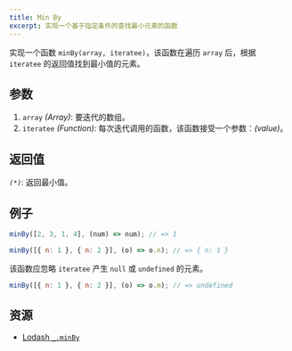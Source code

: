```yaml
---
title: Min By
excerpt: 实现一个基于指定条件的查找最小元素的函数
---
```


实现一个函数 `minBy(array, iteratee)`，该函数在遍历 `array` 后，根据 `iteratee` 的返回值找到最小值的元素。

## 参数

1. `array` *(Array)*: 要迭代的数组。
2. `iteratee` *(Function)*: 每次迭代调用的函数，该函数接受一个参数：*(value)*。

## 返回值

*`(*)`*: 返回最小值。

## 例子

```js
minBy([2, 3, 1, 4], (num) => num); // => 1

minBy([{ n: 1 }, { n: 2 }], (o) => o.n); // => { n: 1 }
```

该函数应忽略 `iteratee` 产生 `null` 或 `undefined` 的元素。

```js
minBy([{ n: 1 }, { n: 2 }], (o) => o.m); // => undefined
```

## 资源

* [Lodash `_.minBy`](https://lodash.com/docs/#minBy)
